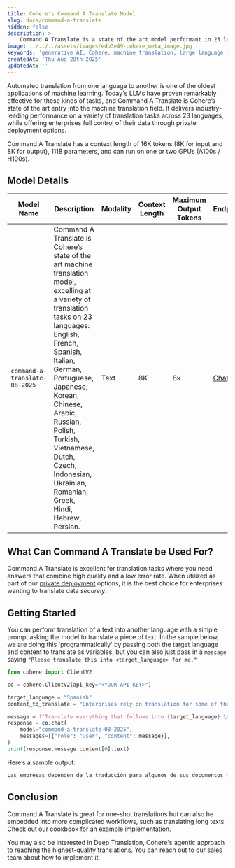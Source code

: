 ```yaml
---
title: Cohere's Command A Translate Model
slug: docs/command-a-translate
hidden: false
description: >-
    Command A Translate is a state of the art model performant in 23 languages. It has a context length of 16K tokens and 111B parameters.
image: ../../../assets/images/edb3e49-cohere_meta_image.jpg
keywords: 'generative AI, Cohere, machine translation, large language models'
createdAt: 'Thu Aug 28th 2025'
updatedAt: ''
---
```


Automated translation from one language to another is one of the oldest applications of machine learning. Today's LLMs have proven remarkably effective for these kinds of tasks, and Command A Translate is Cohere’s state of the art entry into the machine translation field. It delivers industry-leading performance on a variety of translation tasks across 23 languages, while offering enterprises full control of their data through private deployment options.

Command A Translate has a context length of 16K tokens (8K for input and 8K for output), 111B parameters, and can run on one or two GPUs (A100s / H100s).

## Model Details
| Model Name                         | Description                                                                                                                                                                                                                                                                                                                                                      | Modality          | Context Length | Maximum Output Tokens | Endpoints                                                                                  |
|------------------------------------|------------------------------------------------------------------------------------------------------------------------------------------------------------------------------------------------------------------------------------------------------------------------------------------------------------------------------------------------------------------|-------------------|----------------|-----------------------|--------------------------------------------------------------------------------------------|
| `command-a-translate-08-2025`      | Command A Translate is Cohere’s state of the art machine translation model, excelling at a variety of translation tasks on 23 languages: English, French, Spanish, Italian, German, Portuguese, Japanese, Korean, Chinese, Arabic, Russian, Polish, Turkish, Vietnamese, Dutch, Czech, Indonesian, Ukrainian, Romanian, Greek, Hindi, Hebrew, Persian.           | Text              | 8K             | 8k                    | [Chat](/reference/chat)|

## What Can Command A Translate be Used For?

Command A Translate is excellent for translation tasks where you need answers that combine high quality and a low error rate. When utilized as part of our [private deployment](https://docs.cohere.com/docs/private-deployment-overview) options, it is the best choice for enterprises wanting to translate data _securely_.

## Getting Started

You can perform translation of a text into another language with a simple prompt asking the model to translate a piece of text. In the sample below, we are doing this 'programmatically' by passing both the target language and content to translate as variables, but you can also just pass in a `message` saying `"Please translate this into <target_language> for me."`

```python PYTHON 
from cohere import ClientV2

co = cohere.ClientV2(api_key="<YOUR API KEY>")

target_language = "Spanish"
content_to_translate = "Enterprises rely on translation for some of their most sensitive and business-critical documents and cannot risk data leakage, compliance violations, or misunderstandings. Mistranslated documents can reduce trust and have strategic implications."

message = f"Translate everything that follows into {target_language}:\n\n{content_to_translate}"
response = co.chat(
    model="command-a-translate-08-2025",
    messages=[{"role": "user", "content": message}],
)
print(response.message.content[0].text)
```

Here’s a sample output:

```python PYTHON 
Las empresas dependen de la traducción para algunos de sus documentos más sensibles y críticos para su negocio y no pueden permitirse el riesgo de fugas de datos, incumplimientos normativos o malentendidos. Los documentos mal traducidos pueden reducir la confianza y tener implicaciones estratégicas.
```

## Conclusion 
Command A Translate is great for one-shot translations but can also be embedded into more complicated workflows, such as translating long texts. Check out our cookbook for an example implementation.

You may also be interested in Deep Translation, Cohere's agentic approach to reaching the highest-quality translations. You can reach out to our sales team about how to implement it.